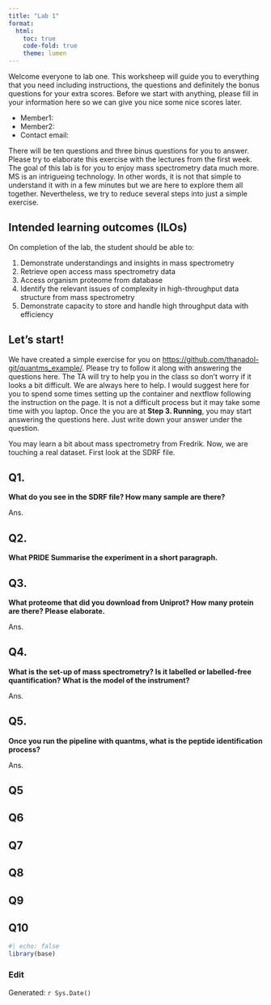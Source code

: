 ```yaml
---
title: "Lab 1"
format: 
  html:
    toc: true
    code-fold: true
    theme: lumen
---
```


Welcome everyone to lab one. This worksheep will guide you to everything that you need including instructions, the questions and definitely the bonus questions for your extra scores. Before we start with anything, please fill in your information here so we can give you nice some nice scores later. 

- Member1:
- Member2: 
- Contact email: 

There will be ten questions and three binus questions for you to answer. Please try to elaborate this exercise with the lectures from the first week. The goal of this lab is for you to enjoy mass spectrometry data much more. MS is an intrigueing technology. In other words, it is not that simple to understand it with in a few minutes but we are here to explore them all together. Nevertheless, we try to reduce several steps into just a simple exercise. 

## Intended learning outcomes (ILOs)

On completion of the lab, the student should be able to:

1. Demonstrate understandings and insights in mass spectrometry
2. Retrieve open access mass spectrometry data
3. Access organism proteome from database 
4. Identify the relevant issues of complexity in high-throughput data structure from mass spectrometry
5. Demonstrate capacity to store and handle high throughput data with efficiency 

## Let's start! 

We have created a simple exercise for you on <https://github.com/thanadol-git/quantms_example/>. Please try to follow it along with answering the questions here. The TA will try to help you in the class so don't worry if it looks a bit difficult. We are always here to help. I would suggest here for you to spend some times setting up the container and nextflow following the instruction on the page. It is not a difficult process but it may take some time with you laptop. Once the you are at **Step 3. Running**, you may start answering the questions here. Just write down your answer under the question.

You may learn a bit about mass spectrometry from Fredrik. Now, we are touching a real dataset. First look at the SDRF file. 

## Q1. 
**What do you see in the SDRF file? How many sample are there?** 

Ans.

## Q2.
**What PRIDE Summarise the experiment in a short paragraph.** 

## Q3. 
**What proteome that did you download from Uniprot? How many protein are there? Please elaborate.**


Ans. 

## Q4.
**What is the set-up of mass spectrometry? Is it labelled or labelled-free quantification? What is the model of the instrument?**

Ans. 


## Q5.
**Once you run the pipeline with quantms, what is the peptide identification process?**

Ans. 


## Q5 
## Q6 
## Q7 
## Q8 
## Q9 
## Q10




```r
#| echo: false
library(base)
```



### Edit
Generated: `r Sys.Date()`
